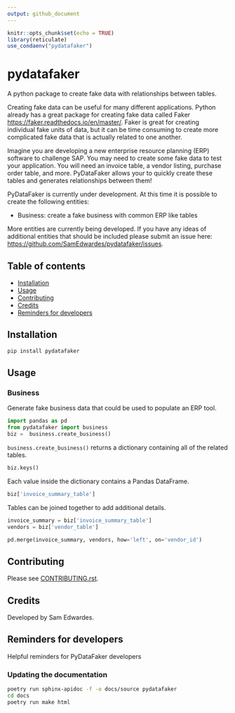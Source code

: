 ```yaml
---
output: github_document
---
```


```r
knitr::opts_chunk$set(echo = TRUE)
library(reticulate)
use_condaenv("pydatafaker")
```

# pydatafaker

A python package to create fake data with relationships between tables.

Creating fake data can be useful for many different applications. Python already has a great package for creating fake data called Faker [https://faker.readthedocs.io/en/master/](https://faker.readthedocs.io/en/master/). Faker is great for creating individual fake units of data, but it can be time consuming to create more complicated fake data that is actually related to one another.

Imagine you are developing a new enterprise resource planning (ERP) software to challenge SAP. You may need to create some fake data to test your application. You will need an invoice table, a vendor listing, purchase order table, and more. PyDataFaker allows your to quickly create these tables and generates relationships between them!

PyDataFaker is currently under development. At this time it is possible to create the following entities:

- Business: create a fake business with common ERP like tables

More entities are currently being developed. If you  have any ideas of additional entities that should be included please submit an issue here: [https://github.com/SamEdwardes/pydatafaker/issues](https://github.com/SamEdwardes/pydatafaker/issues).

## Table of contents

- [Installation](#installation)
- [Usage](#usage)
- [Contributing](#contributing)
- [Credits](#credits)
- [Reminders for developers](#reminders-for-developers)

## Installation

```bash
pip install pydatafaker
```

## Usage

### Business

Generate fake business data that could be used to populate an ERP tool.

```python
import pandas as pd
from pydatafaker import business
biz =  business.create_business()
```

`business.create_business()` returns a dictionary containing all of the related tables.

```python
biz.keys()
```

Each value inside the dictionary contains a Pandas DataFrame.

```python
biz['invoice_summary_table']
```

Tables can be joined together to add additional details.

```python
invoice_summary = biz['invoice_summary_table']
vendors = biz['vendor_table']

pd.merge(invoice_summary, vendors, how='left', on='vendor_id')
```

## Contributing

Please see [CONTRIBUTING.rst](CONTRIBUTING.rst).

## Credits

Developed by Sam Edwardes.

## Reminders for developers

Helpful reminders for PyDataFaker developers

### Updating the documentation

```bash
poetry run sphinx-apidoc -f -o docs/source pydatafaker
cd docs
poetry run make html
```

